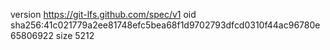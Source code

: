 version https://git-lfs.github.com/spec/v1
oid sha256:41c021779a2ee81748efc5bea68f1d9702793dfcd0310f44ac96780e65806922
size 5212
